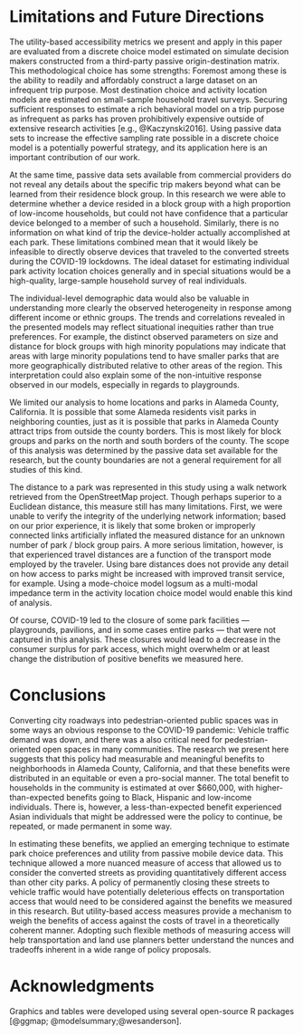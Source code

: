 # Limitations and Future Directions {#limitations}
The utility-based accessibility metrics we present and apply in this paper are 
evaluated from a discrete choice model estimated on simulate decision makers
constructed from a third-party passive origin-destination matrix. This methodological
choice has some strengths: Foremost among these is the ability to readily and
affordably construct a large dataset on an infrequent trip purpose. 
Most destination choice and activity location models are estimated on 
small-sample household travel surveys. Securing sufficient responses to estimate
a rich behavioral model on a trip purpose as infrequent as parks has proven 
prohibitively expensive outside of extensive research activities 
[e.g., @Kaczynski2016]. Using passive data sets to increase the effective 
sampling rate possible in a discrete choice model is a potentially powerful strategy,
and its application here is an important contribution of our work.

At the same time, passive data sets available from commercial providers do not
reveal any details about the specific trip makers beyond what can be learned 
from their residence block group. In this research we were able to determine 
whether a device resided in a block group with a high proportion of low-income
households, but could not have confidence that a particular device belonged 
to a member of such a household. Similarly, there is no information on what kind
of trip the device-holder actually accomplished at each park. These limitations
combined mean that it would likely be infeasible to directly observe devices
that traveled to the converted streets during the COVID-19 lockdowns. 
The ideal dataset for estimating individual park activity location choices generally
and in special situations would be a high-quality, large-sample household 
survey of real individuals. 

The individual-level demographic data would also be valuable in understanding
more clearly the observed heterogeneity in response among different income or
ethnic groups.  The trends and correlations revealed in the
presented models may reflect situational inequities rather than true
preferences. For example, the distinct observed parameters on size and distance
for block groups with high minority populations may indicate that areas with
large minority populations tend to have smaller parks that are more
geographically distributed relative to other areas of the region. This
interpretation could also explain some of the non-intuitive response observed in
our models, especially in regards to playgrounds.

We limited our analysis to home locations and parks in Alameda County,
California. It is possible that some Alameda residents visit parks in
neighboring counties, just as it is possible that parks in Alameda County
attract trips from outside the county borders. This is most likely for block
groups and parks on the north and south borders of the county. The scope of this 
analysis was determined by the passive data set available for the research, but 
the county boundaries are not a general requirement for all studies of this kind.

The distance to a park was represented in this study using a walk network retrieved
from the OpenStreetMap project. Though perhaps superior to a Euclidean distance, 
this measure still has many limitations. First, we were unable to verify the 
integrity of the underlying network information; based on our prior experience,
it is likely that some broken or improperly connected links artificially
inflated the measured distance for an unknown number of park / block group 
pairs. A more serious limitation, however, is that experienced travel distances
are a function of the transport mode employed by the traveler. Using bare 
distances does not provide any detail on how access to parks might be increased
with improved transit service, for example. Using a mode-choice model logsum
as a multi-modal impedance term in the activity location choice model would
enable this kind of analysis.

Of course, COVID-19 led to the closure of some park facilities --- playgrounds,
pavilions, and in some cases entire parks --- that were not
captured in this analysis. These closures would lead to a decrease in the consumer 
surplus for park access, which might overwhelm or at least change the distribution 
of positive benefits we measured here. 

# Conclusions {#conclusions}

Converting city roadways into pedestrian-oriented public spaces was in some
ways an obvious response to the COVID-19 pandemic: Vehicle traffic demand was
down, and there was a also critical need for pedestrian-oriented open spaces in
many communities. The research we present here suggests that this policy had
measurable and meaningful benefits to neighborhoods in Alameda County, California,
and that these benefits were distributed in an equitable or even a pro-social
manner. The total benefit to households in the community is estimated at over $660,000,
with higher-than-expected benefits going to Black, Hispanic and low-income 
individuals. There is, however, a less-than-expected benefit experienced 
Asian individuals that might be addressed were the policy to continue, be repeated,
or made permanent in some way.

In estimating these benefits, we applied an emerging technique to estimate park
choice preferences and utility from passive mobile device data. This technique
allowed a more nuanced measure of access that allowed us to consider the
converted streets as providing quantitatively different access than other city
parks.  A policy of permanently closing these streets to vehicle traffic would
have potentially deleterious effects on transportation access that would need to
be considered against the benefits we measured in this research. But
utility-based access measures provide a mechanism to weigh the benefits of
access against the costs of travel in a theoretically coherent manner. Adopting
such flexible methods of measuring access will help transportation and land use 
planners better understand the nunces and tradeoffs inherent in a wide range of 
policy proposals.



# Acknowledgments {-}

Graphics and tables were developed using several open-source R packages 
[@ggmap; @modelsummary;@wesanderson].
